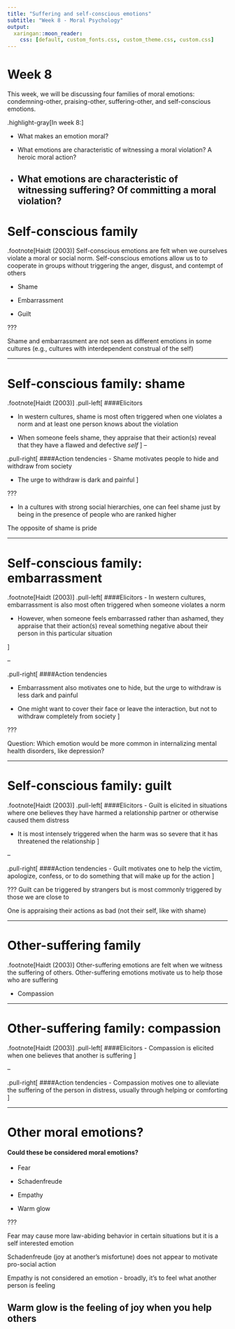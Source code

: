```yaml
---
title: "Suffering and self-conscious emotions"
subtitle: "Week 8 - Moral Psychology"
output:
  xaringan::moon_reader:
    css: [default, custom_fonts.css, custom_theme.css, custom.css]
---
```


# Week 8

This week, we will be discussing four families of moral emotions: condemning-other, praising-other, suffering-other, and self-conscious emotions.

.highlight-gray[In week 8:]

- What makes an emotion moral?

- What emotions are characteristic of witnessing a moral violation? A heroic moral action?

- **What emotions are characteristic of witnessing suffering? Of committing a moral violation?**
---

# Self-conscious family
.footnote[Haidt (2003)]
Self-conscious emotions are felt when we ourselves violate a moral or social norm. Self-conscious emotions allow us to to cooperate in groups without triggering the anger, disgust, and contempt of others

- Shame

- Embarrassment

- Guilt 

???

Shame and embarrassment are not seen as different emotions in some cultures (e.g., cultures with interdependent construal of the self)

---

# Self-conscious family: shame
.footnote[Haidt (2003)]
.pull-left[
####Elicitors

- In western cultures, shame is most often triggered when one violates a norm and at least one person knows about the violation

- When someone feels shame, they appraise that their action(s) reveal that they have a flawed and defective *self*
]
--

.pull-right[
####Action tendencies
- Shame motivates people to hide and withdraw from society 

- The urge to withdraw is dark and painful 
]


???

- In a cultures with strong social hierarchies, one can feel shame just by being in the presence of people who are ranked higher

The opposite of shame is pride

---

# Self-conscious family: embarrassment
.footnote[Haidt (2003)]
.pull-left[
####Elicitors
- In western cultures, embarrassment is also most often triggered when someone violates a norm 

- However, when someone feels embarrassed rather than ashamed, they appraise that their action(s) reveal something negative about their person in this particular situation
 
]

--

.pull-right[
####Action tendencies

- Embarrassment also motivates one to hide, but the urge to withdraw is less dark and painful

- One might want to cover their face or leave the interaction, but not to withdraw completely from society 
]

???

Question: Which emotion would be more common in internalizing mental health disorders, like depression?

---

# Self-conscious family: guilt
.footnote[Haidt (2003)]
.pull-left[
####Elicitors
- Guilt is elicited in situations where one believes  they have harmed a relationship partner or otherwise caused them distress

- It is most intensely triggered when the harm was so severe that it has threatened the relationship
]

--

.pull-right[
####Action tendencies
- Guilt motivates one to help the victim, apologize, confess, or to do something that will make up for the action 
]

???
Guilt can be triggered by strangers but is most commonly triggered by those we are close to 

One is appraising their actions as bad (not their self, like with shame)

---



# Other-suffering family
.footnote[Haidt (2003)]
Other-suffering emotions are felt when we witness the suffering of others. Other-suffering emotions motivate us to help those who are suffering

- Compassion


---

# Other-suffering family: compassion
.footnote[Haidt (2003)]
.pull-left[
####Elicitors
- Compassion is elicited when one believes that another is suffering 
]

--

.pull-right[
####Action tendencies
- Compassion motives one to alleviate the suffering of the person in distress, usually through helping or comforting 
]


---


# Other moral emotions?

#### Could these be considered moral emotions?

- Fear

- Schadenfreude

- Empathy 

- Warm glow

???

Fear may cause more law-abiding behavior in certain situations but it is a self interested emotion 

Schadenfreude (joy at another's misfortune) does not appear to motivate pro-social action

Empathy is not considered an emotion - broadly, it's to feel what another person is feeling  

Warm glow is the feeling of joy when you help others
--- 

